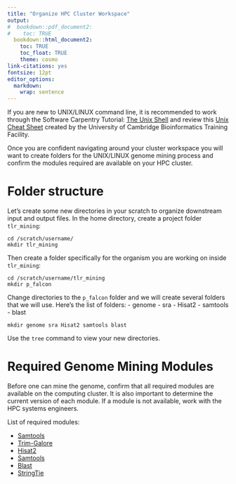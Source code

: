 ```yaml
---
title: "Organize HPC Cluster Workspace"
output:
#  bookdown::pdf_document2:
#    toc: TRUE
  bookdown::html_document2: 
    toc: TRUE
    toc_float: TRUE
    theme: cosmo
link-citations: yes
fontsize: 12pt
editor_options: 
  markdown: 
    wrap: sentence
---
```


If you are new to UNIX/LINUX command line, it is recommended to work through the Software Carpentry Tutorial: [The Unix Shell](https://swcarpentry.github.io/shell-novice/) and review this [Unix Cheat Sheet](https://cambiotraining.github.io/hpc-intro/99-unix_cheatsheet.html) created by the University of Cambridge Bioinformatics Training Facility.

Once you are confident navigating around your cluster workspace you will want to create folders for the UNIX/LINUX genome mining process and confirm the modules required are available on your HPC cluster.

# Folder structure {#folder-structure}

Let's create some new directories in your scratch to organize downstream input and output files.
In the home directory, create a project folder `tlr_mining`:

```         
cd /scratch/username/
mkdir tlr_mining
```

Then create a folder specifically for the organism you are working on inside `tlr_mining`:

```         
cd /scratch/username/tlr_mining
mkdir p_falcon
```

Change directories to the `p_falcon` folder and we will create several folders that we will use.
Here's the list of folders: - genome - sra - Hisat2 - samtools - blast

```         
mkdir genome sra Hisat2 samtools blast
```

Use the `tree` command to view your new directories.

# Required Genome Mining Modules

Before one can mine the genome, confirm that all required modules are available on the computing cluster.
It is also important to determine the current version of each module.
If a module is not available, work with the HPC systems engineers.

List of required modules:

-   [Samtools](http://www.htslib.org/)
-   [Trim-Galore](https://github.com/FelixKrueger/TrimGalore "#Trimming-Illumina-Adapters")
-   [Hisat2](http://daehwankimlab.github.io/hisat2/ "Time to align!")
-   [Samtools](http://www.htslib.org/ "Visualize aligned reads!")
-   [Blast](#)
-   [StringTie](https://github.com/gpertea/stringtie)

